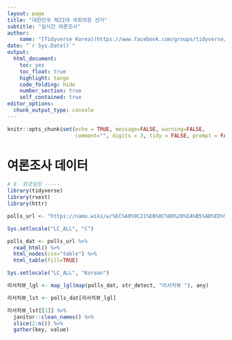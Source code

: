 ```yaml
---
layout: page
title: "대한민국 제21대 국회의원 선거"
subtitle: "실시간 여론조사"
author:
    name: "[Tidyverse Korea](https://www.facebook.com/groups/tidyverse/)"
date: "`r Sys.Date()`"
output:
  html_document: 
    toc: yes
    toc_float: true
    highlight: tango
    code_folding: hide
    number_section: true
    self_contained: true
editor_options: 
  chunk_output_type: console
---
```


```r
knitr::opts_chunk$set(echo = TRUE, message=FALSE, warning=FALSE,
                      comment="", digits = 3, tidy = FALSE, prompt = FALSE, fig.align = 'center')

```

# 여론조사 데이터 {#election-polls}

```r
# 0. 환경설정 -----
library(tidyverse)
library(rvest)
library(httr)

polls_url <- "https://namu.wiki/w/%EC%A0%9C21%EB%8C%80%20%EA%B5%AD%ED%9A%8C%EC%9D%98%EC%9B%90%20%EC%84%A0%EA%B1%B0/%EC%97%AC%EB%A1%A0%EC%A1%B0%EC%82%AC"

Sys.setlocale("LC_ALL", "C")

polls_dat <- polls_url %>% 
  read_html() %>% 
  html_nodes(css="table") %>% 
  html_table(fill=TRUE)

Sys.setlocale("LC_ALL", "Korean")

리서치뷰_lgl <- map_lgl(map(polls_dat, str_detect, "리서치뷰 "), any)

리서치뷰_lst <- polls_dat[리서치뷰_lgl]

리서치뷰_lst[[1]] %>% 
  janitor::clean_names() %>% 
  slice(2:n()) %>% 
  gather(key, value)

```

